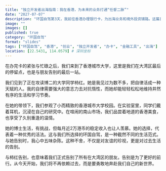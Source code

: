 ```yaml
---
title: "独立开发者出海指南：我在香港，为未来的业务打通“任督二脉”"
date: "2027-07-07"
description: "环国自驾第3天，我前往香港办理银行卡，为出海业务和境外投资铺路。这篇日志将分享香港办卡的实际流程、注意事项，以及一些高效的出海金融工具。"
image: ""
images: []
published: true
category: "环国自驾"
format: "slides"
tags: ["环国自驾", "香港", "创业", "独立开发者", "办卡", "金融工具", "出海"]
location: [22.5431, 114.0579] # 深圳坐标
---
```


在办完卡的紧张与忙碌之后，我们来到了香港城市大学，这里是我们在大湾区最后的停留点，也是与朋友告别的最后一站。

我们见到了正在攻读博二的大学同学柿红。她是我见过为数不多，把自律活成一种天赋的人。我的自律需要强大的意志力去对抗惰性，而她却能轻轻松松地维持井然有序的生活和学习节奏。

在她的带领下，我们参观了小而精致的香港城市大学校园。在实验室里，同学们戴着耳机，沉浸在自己的研究中。在喧闹的南山市场，我们品尝着地道的香港美食，也享受了久别重逢的温情。

她的博士生活，有挑战，但每月近2万港币的稳定收入也让人羡慕。她的选择，代表着一种优秀的活法。这与我们所选择的环国自驾，是一种截然不同的生活范式。与她告别时，我心中五味杂陈。这种不舍，不仅是对友谊的珍视，更是对过去生活的告别。

与柿红告别，也意味着我们正式告别了所有在大湾区的朋友。告别是为了更好的前行。从今天开始，我们将不再依赖过去，而是要勇敢地奔赴我们自己的新世界。